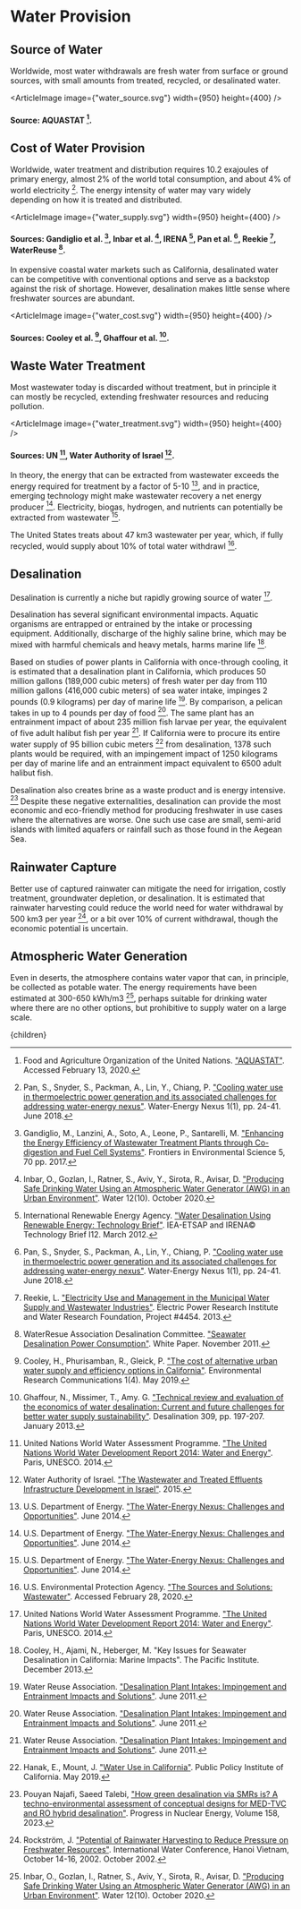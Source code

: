 


# Water Provision

## Source of Water
Worldwide, most water withdrawals are fresh water from surface or ground sources, with small amounts from treated, recycled, or desalinated water.

<ArticleImage image={"water_source.svg"} width={950} height={400} />
#### Source: AQUASTAT [^3].

## Cost of Water Provision
Worldwide, water treatment and distribution requires 10.2 exajoules of primary energy, almost 2% of the world total consumption, and about 4% of world electricity [^8]. The energy intensity of water may vary widely depending on how it is treated and distributed.

<ArticleImage image={"water_supply.svg"} width={950} height={400} />
#### Sources: Gandiglio et al. [^4], Inbar et al. [^6], IRENA [^7], Pan et al. [^8], Reekie [^9], WaterReuse [^15].

In expensive coastal water markets such as California, desalinated water can be competitive with conventional options and serve as a backstop against the risk of shortage. However, desalination makes little sense where freshwater sources are abundant.

<ArticleImage image={"water_cost.svg"} width={950} height={400} />
#### Sources: Cooley et al. [^2], Ghaffour et al. [^5].

## Waste Water Treatment
Most wastewater today is discarded without treatment, but in principle it can mostly be recycled, extending freshwater resources and reducing pollution.

<ArticleImage image={"water_treatment.svg"} width={950} height={400} />
#### Sources: UN [^13], Water Authority of Israel [^14].

In theory, the energy that can be extracted from wastewater exceeds the energy required for treatment by a factor of 5-10 [^11], and in practice, emerging technology might make wastewater recovery a net energy producer [^11]. Electricity, biogas, hydrogen, and nutrients can potentially be extracted from wastewater [^11].

The United States treats about 47 km3 wastewater per year, which, if fully recycled, would supply about 10% of total water withdrawl [^12].

<WasteWaterRecyclingSolution />

## Desalination
Desalination is currently a niche but rapidly growing source of water [^13].

Desalination has several significant environmental impacts. Aquatic organisms are entrapped or entrained by the intake or processing equipment. Additionally, discharge of the highly saline brine, which may be mixed with harmful chemicals and heavy metals, harms marine life [^1].

Based on studies of power plants in California with once-through cooling, it is estimated that a desalination plant in California, which produces 50 million gallons (189,000 cubic meters) of fresh water per day from 110 million gallons (416,000 cubic meters) of sea water intake, impinges 2 pounds (0.9 kilograms) per day of marine life [^16]. By comparison, a pelican takes in up to 4 pounds per day of food [^16]. The same plant has an entrainment impact of about 235 million fish larvae per year, the equivalent of five adult halibut fish per year [^16]. If California were to procure its entire water supply of 95 billion cubic meters [^17] from desalination, 1378 such plants would be required, with an impingement impact of 1250 kilograms per day of marine life and an entrainment impact equivalent to 6500 adult halibut fish.

Desalination also creates brine as a waste product and is energy intensive. [^18]  Despite these negative externalities, desalination can provide the most economic and eco-friendly method for producing freshwater in use cases where the alternatives are worse.  One such use case are small, semi-arid islands with limited aquafers or rainfall such as those found in the Aegean Sea. 

<WaterDesalinationSolution />

## Rainwater Capture
Better use of captured rainwater can mitigate the need for irrigation, costly treatment, groundwater depletion, or desalination. It is estimated that rainwater harvesting could reduce the world need for water withdrawal by 500 km3 per year [^10], or a bit over 10% of current withdrawal, though the economic potential is uncertain.

## Atmospheric Water Generation
Even in deserts, the atmosphere contains water vapor that can, in principle, be collected as potable water. The energy requirements have been estimated at 300-650 kWh/m3 [^6], perhaps suitable for drinking water where there are no other options, but prohibitive to supply water on a large scale.

[^1]: Cooley, H., Ajami, N., Heberger, M. "Key Issues for Seawater Desalination in California: Marine Impacts". The Pacific Institute. December 2013.

[^2]: Cooley, H., Phurisamban, R., Gleick, P. ["The cost of alternative urban water supply and efficiency options in California"](https://iopscience.iop.org/article/10.1088/2515-7620/ab22ca). Environmental Research Communications 1(4). May 2019.

[^3]: Food and Agriculture Organization of the United Nations. ["AQUASTAT"](http://www.fao.org/aquastat/en/). Accessed February 13, 2020.

[^4]: Gandiglio, M., Lanzini, A., Soto, A., Leone, P., Santarelli, M. ["Enhancing the Energy Efficiency of Wastewater Treatment Plants through Co-digestion and Fuel Cell Systems"](https://www.frontiersin.org/articles/10.3389/fenvs.2017.00070/full#B21). Frontiers in Environmental Science 5, 70 pp. 2017.

[^5]: Ghaffour, N., Missimer, T., Amy. G. ["Technical review and evaluation of the economics of water desalination: Current and future challenges for better water supply sustainability"](https://www.sciencedirect.com/science/article/abs/pii/S0011916412005723). Desalination 309, pp. 197-207. January 2013.

[^6]: Inbar, O., Gozlan, I., Ratner, S., Aviv, Y., Sirota, R., Avisar, D. ["Producing Safe Drinking Water Using an Atmospheric Water Generator (AWG) in an Urban Environment"](https://www.mdpi.com/2073-4441/12/10/2940/htm). Water 12(10). October 2020.

[^7]: International Renewable Energy Agency. ["Water Desalination Using Renewable Energy: Technology Brief"](https://www.irena.org/DocumentDownloads/Publications/IRENA-ETSAP%20Tech%20Brief%20I12%20Water-Desalination.pdf). IEA-ETSAP and IRENA© Technology Brief I12. March 2012.

[^8]: Pan, S., Snyder, S., Packman, A., Lin, Y., Chiang, P. ["Cooling water use in thermoelectric power generation and its associated challenges for addressing water-energy nexus"](https://www.sciencedirect.com/science/article/pii/S2588912517300085). Water-Energy Nexus 1(1), pp. 24-41. June 2018.

[^9]: Reekie, L. ["Electricity Use and Management in the Municipal Water Supply and Wastewater Industries"](https://www.waterrf.org/research/projects/electricity-use-and-management-municipal-water-supply-and-wastewater-industries). Electric Power Research Institute and Water Research Foundation, Project #4454. 2013.

[^10]: Rockström, J. ["Potential of Rainwater Harvesting to Reduce Pressure on Freshwater Resources"](https://pdfs.semanticscholar.org/d4e0/1ed0ed90d7f83426731e82f3de264812c8e7.pdf). International Water Conference, Hanoi Vietnam, October 14-16, 2002. October 2002.

[^11]: U.S. Department of Energy. ["The Water-Energy Nexus: Challenges and Opportunities"](https://www.energy.gov/downloads/water-energy-nexus-challenges-and-opportunities). June 2014.

[^12]: U.S. Environmental Protection Agency. ["The Sources and Solutions: Wastewater"](https://www.epa.gov/nutrientpollution/sources-and-solutions-wastewater). Accessed February 28, 2020.

[^13]: United Nations World Water Assessment Programme. ["The United Nations World Water Development Report 2014: Water and Energy"](https://unesdoc.unesco.org/ark:/48223/pf0000225741). Paris, UNESCO. 2014.

[^14]: Water Authority of Israel. ["The Wastewater and Treated Effluents Infrastructure Development in Israel"](http://www.water.gov.il/Hebrew/ProfessionalInfoAndData/2012/03-The%20Wastewater%20and%20Treated%20Effluents%20Infrastructure%20Development%20in%20Israel.pdf). 2015.

[^15]: WaterResue Association Desalination Committee. ["Seawater Desalination Power Consumption"](https://watereuse.org/wp-content/uploads/2015/10/Power_consumption_white_paper.pdf). White Paper. November 2011.

[^16]: Water Reuse Association. ["Desalination Plant Intakes: Impingement and Entrainment Impacts and Solutions"](https://www3.epa.gov/region1/npdes/schillerstation/pdfs/AR-026.pdf). June 2011.

[^17]: Hanak, E., Mount, J. ["Water Use in California"](https://www.ppic.org/publication/water-use-in-california/). Public Policy Institute of California. May 2019.

[^18]: Pouyan Najafi, Saeed Talebi, ["How green desalination via SMRs is? A techno-environmental assessment of conceptual designs for MED-TVC and RO hybrid desalination"](https://www.sciencedirect.com/science/article/pii/S0149197023000422). Progress in Nuclear Energy, Volume 158, 2023.

  <Article 
    focusAreaUrl={focusAreaUrl} 
    hierarchy={hierarchy} 
    site={site}
  >
    {children}
  </Article>